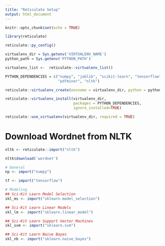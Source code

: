 ```yaml
---
title: "Reticulate Setup"
output: html_document
---
```


```r
knitr::opts_chunk$set(echo = TRUE)
```

```r
library(reticulate)
```

```r
reticulate::py_config()
```


```r
virtualenv_dir = Sys.getenv('VIRTUALENV_NAME')
python_path = Sys.getenv('PYTHON_PATH')

virtualenv_list <-  reticulate::virtualenv_list()

PYTHON_DEPENDENCIES = c("numpy", "joblib", "scikit-learn", "tensorflow",
                        "pdfminer", "nltk")

reticulate::virtualenv_create(envname = virtualenv_dir, python = python_path)

reticulate::virtualenv_install(virtualenv_dir, 
                               packages = PYTHON_DEPENDENCIES,
                               ignore_installed=TRUE)

reticulate::use_virtualenv(virtualenv_dir, required = TRUE)
```

# Download Wordnet from NLTK

```r
nltk <- reticulate::import("nltk")

nltk$download('wordnet')
```

```r
# General
np <- import("numpy")

tf <- import("tensorflow")

# Modeling
## Sci-Kit Learn Model Selection
skl_ms <- import("sklearn.model_selection")

## Sci-Kit Learn Linear Models
skl_lm <- import("sklearn.linear_model")

## Sci-Kit Learn Support Vector Machines 
skl_svm <- import("sklearn.svm")

## Sci-Kit Learn Naive Bayes 
skl_nb <- import("sklearn.naive_bayes")
```

